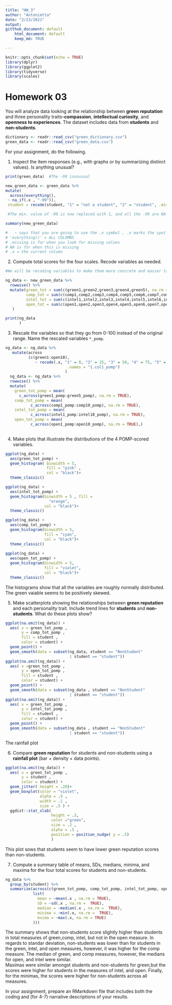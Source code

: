 ```yaml
---
title: "HW_3"
author: "Antonietta"
date: "2/23/2021"
output: 
gitthub_document: default 
    html_document: default 
    keep_md: TRUE

---
```


```r

knitr::opts_chunk$set(echo = TRUE)
library(dplyr) 
library(ggplot2)
library(tidyverse)
library(scales)

```

# Homework 03

You will analyze data looking at the relationship between **green reputation** and three personality traits--**compassion**, **intellectual curiosity**, and **openness to experiences**.
The dataset includes data from **students** and **non-students**.

```r
dictionary <- readr::read_csv("green_dictionary.csv")
green_data <- readr::read_csv("green_data.csv")

``` 

For your assignment, do the following.

  1. Inspect the item responses (e.g., with graphs or by summarizing distinct values). 
     Is anything unusual?
```r
print(green_data)  #The -99 isunusual 

new_green_data <- green_data %>%
mutate(
  across(everything(),
 ~ na_if(.x , "-99")), 
 student = recode(student, "1" = "not a student", "2" = "student", .missing = "Unknown"))

 #The min. value of -99 is now replaced with 1, and all the -99 are NA 

summary(new_green_data) 

#   ~ says that you are going to use the .x symbol , .x marks the spot 
# 'everything()' = ALL COLUMNS 
# .missing is for when you look for missing values 
# NA is for when this is missing 
# .x = the current column 
```


  2. Compute total scores for the four scales. 
     Recode variables as needed.
```r

#We will be recoding variables to make them more concrete and easier to read 

ng_data <- new_green_data %>%
  rowwise() %>% 
  mutate(green_tot = sum(c(green1,green2,green3,green4,green5), na.rm = FALSE),
         comp_tot = sum(c(comp1,comp2,comp3,comp4,comp5,comp6,comp7,comp8,comp9,comp10), na.rm = FALSE),
         intel_tot = sum(c(intel1,intel2,intel3,intel4,intel5,intel6,intel7,intel8,intel9,intel10), na.rm =FALSE),
         open_tot = sum(c(open1,open2,open3,open4,open5,open6,open7,open8,open9,open10), na.rm = FALSE)
   )

print(ng_data
      )

```   


  3. Rescale the variables so that they go from 0-100 instead of the original range.
     Name the rescaled variables `*_pomp`.
```r

ng_data <- ng_data %>% 
   mutate(across
          (c(green1:open10),
             ~ recode(.x, "1" = 0, "2" = 25, "3" = 50, "4" = 75, "5" = 100),
                           .names = "{.col}_pomp")
                          ) 
  ng_data <- ng_data %>% 
  rowwise() %>% 
  mutate(
    green_tot_pomp = mean(
      c_across(green1_pomp:green5_pomp), na.rm = TRUE),
    comp_tot_pomp = mean(
           c_across(comp1_pomp:comp10_pomp), na.rm = TRUE),
    intel_tot_pomp = mean(
           c_across(intel1_pomp:intel10_pomp), na.rm = TRUE),
    open_tot_pomp = mean(
           c_across(open1_pomp:open10_pomp), na.rm = TRUE),)
 
```




  4. Make plots that illustrate the distributions of the 4 POMP-scored variables.

```r
ggplot(ng_data) +
  aes(green_tot_pomp) +
  geom_histogram( binwidth = 5, 
                  fill = "pink" , 
                  col = "black")+
  theme_classic()

ggplot(ng_data) +
  aes(intel_tot_pomp) +
  geom_histogram(binwidth = 5 , fill = 
                   "orange", 
                 col = "black")+
  theme_classic()

ggplot(ng_data) +
  aes(comp_tot_pomp) +
  geom_histogram(binwidth = 5, 
                 fill = "cyan", 
                 col = "black")+
  theme_classic()
  
ggplot(ng_data) +
  aes(open_tot_pomp) +
  geom_histogram(binwidth = 5,
                 fill = "violet", 
                 col = "black")+
  theme_classic()
```  

The histograms show that all the variables are roughly normally distributed. The green vaiable seems to be positively skewed. 



  5. Make scatterplots showing the relationships between **green reputation** and each personality trait.
     Include trend lines for **students** and **non-students**.
     What do these plots show?
```r

ggplot(na.omit(ng_data)) +
  aes( x = green_tot_pomp ,
       y = comp_tot_pomp ,
       fill = student , 
       color = student) +
  geom_point() +
  geom_smooth(data = subset(ng_data, student == "NonStudent" 
                            | student == "student"))
ggplot(na.omit(ng_data)) +
  aes( x =green_tot_pomp ,
       y = open_tot_pomp ,
       fill = student , 
       color = student) +
  geom_point() +
  geom_smooth(data = subset(ng_data , student == "NonStudent" 
                            | student == "student"))
ggplot(na.omit(ng_data)) +
  aes( x = green_tot_pomp ,
       y = intel_tot_pomp ,
       fill = student , 
       color = student) +
  geom_point() +
  geom_smooth(data = subset(ng_data , student == "NonStudent" 
                            | student == "student"))
```  

The rainfall plot 


  6. Compare **green reputation** for students and non-students using a **rainfall plot** (bar + density + data points).
```r
ggplot(na.omit(ng_data)) +
  aes( x = green_tot_pomp , 
       y = student , 
       color = student) +
  geom_jitter( height = .20)+
  geom_boxplot(color = "violet",
               alpha = .5 ,
               width = .1 , 
               size = .5 ) +  
  ggdist::stat_slab(
                    height = .3,
                    color ="green",
                    size = .2 ,
                    alpha = .5 ,
                    position = position_nudge( y = .5)
                    )
```


This plot sows that students seem to have lower green reputation scores than non-students.


  7. Compute a summary table of means, SDs, medians, minima, and maxima for the four total scores for students and non-students.
```r

ng_data %>%
  group_by(student) %>%
  summarize(across(c(green_tot_pomp, comp_tot_pomp, intel_tot_pomp, open_tot_pomp),
            list(
              mean = ~mean(.x , na.rm = TRUE),
              SD = ~sd(.x , na.rm =  TRUE), 
              median = ~median(.x , na.rm =  TRUE),
              minima = ~min(.x, na.rm =  TRUE), 
              mxima = ~max(.x, na.rm = TRUE)
            )))

``` 

The summary shows that non-students score slightly higher than students in total measures of green,comp, intel, but not in the open measure. 
In regards to standar deviation, non-students was lower than for students in the green, intel, and open measures, however, it was higher for the comp measure.
The median of green, and comp measures, however, the medians for open, and intel were similar.   
Maximas were similar amongst students and non-students for green,but the scores were higher for students in the measures of intel, and open. 
Finally, for the minimas, the scores were higher for non-students across all measures. 

In your assignment, prepare an RMarkdown file that includes both the coding and (for 4-7) narrative descriptions of your results.